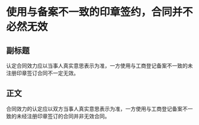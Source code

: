 # 使用与备案不一致的印章签约，合同并不必然无效
## 副标题
认定合同效力应以当事人真实意思表示为准，一方使用与工商登记备案不一致的未注册印章签订合同不一定无效。
## 正文
合同效力的认定应以双方当事人真实意思表示为准，一方使用与工商登记备案不一致的未经注册印章签订的合同并非无效合同。